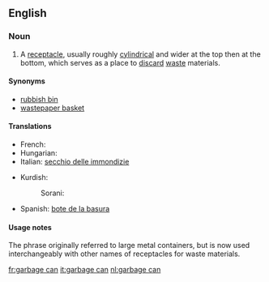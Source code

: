 ==English==

===Noun===
{{en-noun|sg=[[garbage]] [[can]]}}

# A [[receptacle]], usually roughly [[cylindrical]] and wider at the top then at the bottom, which serves as a place to [[discard]] [[waste]] materials.

====Synonyms====
* [[rubbish bin]]
* [[wastepaper basket]]

====Translations====
{{trans-top|A receptacle, which serves as a place to discard waste materials.}}
* French: {{t+|fr|poubelle|m}}
* Hungarian: {{t-|hu|szemétvödör}}
* Italian: [[secchio delle immondizie]]
{{trans-mid}}
* Kurdish:
*: Sorani: {{t|ku|ته‌نه‌که‌ی خۆڵ|tr=tenekei xoll|sc=KUchar}}
* Spanish: [[bote de la basura]]
{{trans-bottom}}

====Usage notes====
The phrase originally referred to large metal containers, but is now used interchangeably with other names of receptacles for waste materials.

[[fr:garbage can]]
[[it:garbage can]]
[[nl:garbage can]]